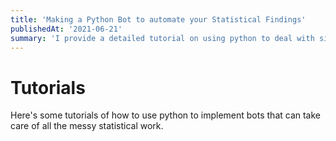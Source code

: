 ```yaml
---
title: 'Making a Python Bot to automate your Statistical Findings'
publishedAt: '2021-06-21'
summary: 'I provide a detailed tutorial on using python to deal with simple statistical methods.'
---
```


# Tutorials

Here's some tutorials of how to use python to implement bots that can take care of all the messy statistical work.



